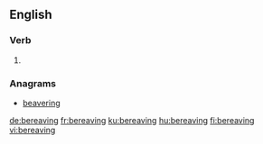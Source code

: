 ==English==

===Verb===
{{head|en|present participle}}

# {{present participle of|bereave|lang=en}}

===Anagrams===
* [[beavering#English|beavering]]

[[de:bereaving]]
[[fr:bereaving]]
[[ku:bereaving]]
[[hu:bereaving]]
[[fi:bereaving]]
[[vi:bereaving]]